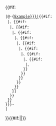 {{#if:{{{1|<noinclude>$</noinclude>}}}
 |@-{[[User:{{{1|Example}}}|{{{1|Example}}}]]{{#if:{{{2|}}}
  |、[[User:{{{2}}}|{{{2}}}]]{{#if:{{{3|}}}
   |、[[User:{{{3}}}|{{{3}}}]]{{#if:{{{4|}}}
    |、[[User:{{{4}}}|{{{4}}}]]{{#if:{{{5|}}}
     |、[[User:{{{5}}}|{{{5}}}]]{{#if:{{{6|}}}
      |、[[User:{{{6}}}|{{{6}}}]]{{#if:{{{7|}}}
       |、[[User:{{{7}}}|{{{7}}}]]{{#if:{{{8|}}}
        |、[[User:{{{8}}}|{{{8}}}]]{{#if:{{{9|}}}
         |、[[User:{{{9}}}|{{{9}}}]]{{#if:{{{10|}}}
          |、[[User:{{{10}}}|{{{10}}}]]
         }}
        }}
       }}
      }}
     }}
    }}
   }}
  }}
 }}}-{{{p|：}}}
 |{{error|使用回覆模板時出現錯誤：並無提供-{zh:使用者名稱;zh-tw:使用者名稱;zh-cn:用户名;}-。模板用法見於[[Template:Reply to]]。}}
}}{{#if:{{{11|}}}|{{error|回复模板最多支持10个-{zh-hant:用戶;zh-tw:使用者;zh-hans:用户;}-。如果需要超过10个，必须使用多个模板。模板用法見於[[Template:Reply to]]。}}|}}<noinclude>
{{documentation}}
</noinclude>